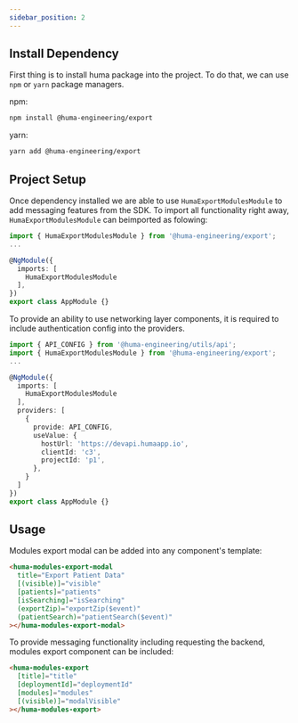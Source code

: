 ```yaml
---
sidebar_position: 2
---
```


## Install Dependency 

First thing is to install huma package into the project. To do that, we can use `npm` or `yarn` package managers.

npm:
```bash
npm install @huma-engineering/export
```

yarn:
```bash
yarn add @huma-engineering/export
```

## Project Setup

Once dependency installed we are able to use `HumaExportModulesModule` to add messaging features from the SDK. 
To import all functionality right away, `HumaExportModulesModule` can beimported as folowing:

```typescript
import { HumaExportModulesModule } from '@huma-engineering/export';
...

@NgModule({
  imports: [
    HumaExportModulesModule
  ],
})
export class AppModule {}
```

To provide an ability to use networking layer components, it is required to include authentication config into the providers.

```typescript
import { API_CONFIG } from '@huma-engineering/utils/api';
import { HumaExportModulesModule } from '@huma-engineering/export';
...

@NgModule({
  imports: [
    HumaExportModulesModule
  ],
  providers: [
    {
      provide: API_CONFIG,
      useValue: {
        hostUrl: 'https://devapi.humaapp.io',
        clientId: 'c3',
        projectId: 'p1',
      },
    }
  ]
})
export class AppModule {}
```

## Usage

Modules export modal can be added into any component's template:

```html
<huma-modules-export-modal
  title="Export Patient Data"
  [(visible)]="visible"
  [patients]="patients"
  [isSearching]="isSearching"
  (exportZip)="exportZip($event)"
  (patientSearch)="patientSearch($event)"
></huma-modules-export-modal>
```

To provide messaging functionality including requesting the backend, modules export component can be included:

```html
<huma-modules-export
  [title]="title"
  [deploymentId]="deploymentId"
  [modules]="modules"
  [(visible)]="modalVisible"
></huma-modules-export>
```